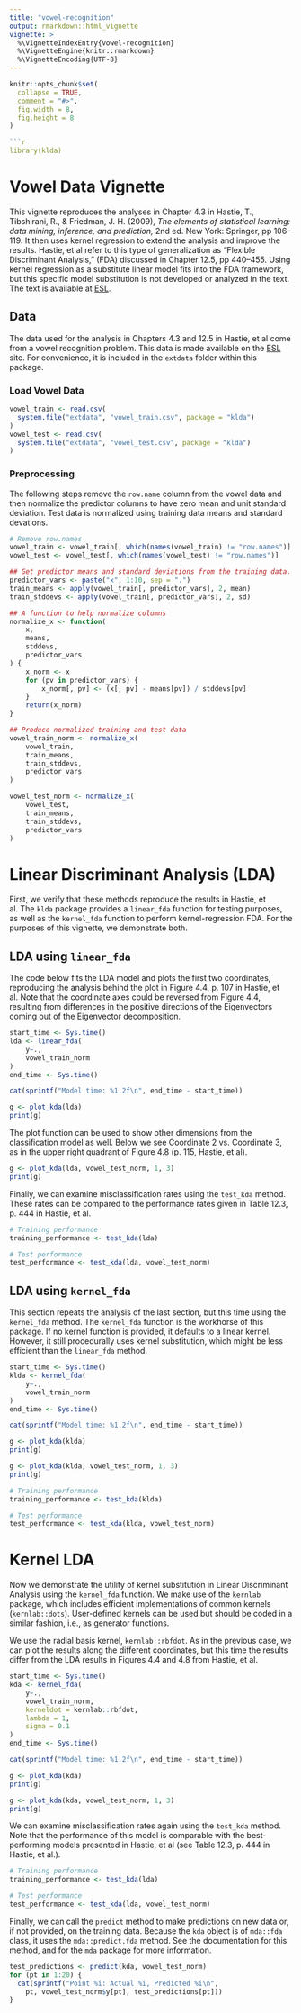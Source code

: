 ```yaml
---
title: "vowel-recognition"
output: rmarkdown::html_vignette
vignette: >
  %\VignetteIndexEntry{vowel-recognition}
  %\VignetteEngine{knitr::rmarkdown}
  %\VignetteEncoding{UTF-8}
---
```


```r
knitr::opts_chunk$set(
  collapse = TRUE,
  comment = "#>",
  fig.width = 8,
  fig.height = 8
)

```r
library(klda)
```

# Vowel Data Vignette

This vignette reproduces the analyses in Chapter 4.3 in Hastie, T., Tibshirani, R., & Friedman, J. H. (2009), *The elements of statistical learning: data mining, inference, and prediction,* 2nd ed. New York: Springer, pp 106--119.  It then uses kernel regression to extend the analysis and improve the results.
Hastie, et al refer to this type of generalization as "Flexible Discriminant Analysis," (FDA) discussed in Chapter 12.5, pp 440--455.  Using kernel regression 
as a substitute linear model fits into the FDA framework, but this specific model substitution is not developed or analyzed in the text.  The text is available at
[ESL](https://hastie.su.domains/ElemStatLearn/).

## Data

The data used for the analysis in Chapters 4.3 and 12.5 in Hastie, et al come from a vowel recognition problem.  This data is made available on the [ESL](https://hastie.su.domains/ElemStatLearn/) site.  For convenience, it is included in the `extdata` folder within this package.

### Load Vowel Data

```r
vowel_train <- read.csv(
  system.file("extdata", "vowel_train.csv", package = "klda")
)
vowel_test <- read.csv(
  system.file("extdata", "vowel_test.csv", package = "klda")
)
```

### Preprocessing

The following steps remove the `row.name` column from the vowel data and then normalize the predictor columns to have zero mean and unit standard deviation.
Test data is normalized using training data means and standard devations.

```r
# Remove row.names
vowel_train <- vowel_train[, which(names(vowel_train) != "row.names")]
vowel_test <- vowel_test[, which(names(vowel_test) != "row.names")]

## Get predictor means and standard deviations from the training data.
predictor_vars <- paste("x", 1:10, sep = ".")
train_means <- apply(vowel_train[, predictor_vars], 2, mean)
train_stddevs <- apply(vowel_train[, predictor_vars], 2, sd)

## A function to help normalize columns
normalize_x <- function(
    x,
    means,
    stddevs,
    predictor_vars
) {
    x_norm <- x
    for (pv in predictor_vars) {
        x_norm[, pv] <- (x[, pv] - means[pv]) / stddevs[pv]
    }
    return(x_norm)
}

## Produce normalized training and test data
vowel_train_norm <- normalize_x(
    vowel_train,
    train_means,
    train_stddevs,
    predictor_vars
)

vowel_test_norm <- normalize_x(
    vowel_test,
    train_means,
    train_stddevs,
    predictor_vars
)
```

# Linear Discriminant Analysis (LDA)

First, we verify that these methods reproduce the results in Hastie, et al.  The `klda` package provides a `linear_fda` function for testing purposes, as well as the `kernel_fda` function to perform kernel-regression FDA.  For the purposes of this vignette, we demonstrate both.

## LDA using `linear_fda`

The code below fits the LDA model and plots the first two coordinates, reproducing the analysis behind the plot in Figure 4.4, p. 107 in Hastie, et al.  Note that the coordinate axes could be reversed from Figure 4.4, resulting from differences in the positive directions of the Eigenvectors coming out of the Eigenvector decomposition.

```r
start_time <- Sys.time()
lda <- linear_fda(
    y~.,
    vowel_train_norm
)
end_time <- Sys.time()

cat(sprintf("Model time: %1.2f\n", end_time - start_time))

g <- plot_kda(lda)
print(g)
```

The plot function can be used to show other dimensions from the classification model as well.  Below we see Coordinate 2 vs. Coordinate 3, as in the upper right quadrant of Figure 4.8 (p. 115, Hastie, et al).

```r
g <- plot_kda(lda, vowel_test_norm, 1, 3)
print(g)
```

Finally, we can examine misclassification rates using the `test_kda` method.  These rates can be compared to the performance rates given in Table 12.3, p. 444 in Hastie, et al.

```r
# Training performance
training_performance <- test_kda(lda)

# Test performance
test_performance <- test_kda(lda, vowel_test_norm)
```

## LDA using `kernel_fda`

This section repeats the analysis of the last section, but this time using the `kernel_fda` method.  The `kernel_fda` function is the workhorse of this package.  If no kernel function is provided, it defaults to a linear kernel.  However, it still procedurally uses kernel substitution, which might be less efficient than the `linear_fda` method.

```r
start_time <- Sys.time()
klda <- kernel_fda(
    y~.,
    vowel_train_norm
)
end_time <- Sys.time()

cat(sprintf("Model time: %1.2f\n", end_time - start_time))

g <- plot_kda(klda)
print(g)

g <- plot_kda(klda, vowel_test_norm, 1, 3)
print(g)

# Training performance
training_performance <- test_kda(klda)

# Test performance
test_performance <- test_kda(klda, vowel_test_norm)
```

# Kernel LDA

Now we demonstrate the utility of kernel substitution in Linear Discriminant Analysis using the `kernel_fda` function.  We make use of the `kernlab` package, which includes efficient implementations of common kernels (`kernlab::dots`).  User-defined kernels can be used but should be coded in a similar fashion, i.e., as generator functions.

We use the radial basis kernel, `kernlab::rbfdot`.  As in the previous case, we can plot the results along the different coordinates, but this time the results differ from the LDA results in Figures 4.4 and 4.8 from Hastie, et al.

```r
start_time <- Sys.time()
kda <- kernel_fda(
    y~.,
    vowel_train_norm,
    kerneldot = kernlab::rbfdot,
    lambda = 1,
    sigma = 0.1
)
end_time <- Sys.time()

cat(sprintf("Model time: %1.2f\n", end_time - start_time))

g <- plot_kda(kda)
print(g)

g <- plot_kda(kda, vowel_test_norm, 1, 3)
print(g)
```

We can examine misclassification rates again using the `test_kda` method.  Note that the performance of this model is comparable with the best-performing models presented in Hastie, et al (see Table 12.3, p. 444 in Hastie, et al.).

```r
# Training performance
training_performance <- test_kda(lda)

# Test performance
test_performance <- test_kda(lda, vowel_test_norm)
```

Finally, we can call the `predict` method to make predictions on new data or, if not provided, on the training data.  Because the `kda` object is of `mda::fda` class, it uses the `mda::predict.fda` method.  See the documentation for this method, and for the `mda` package for more information.

```r
test_predictions <- predict(kda, vowel_test_norm)
for (pt in 1:20) {
  cat(sprintf("Point %i: Actual %i, Predicted %i\n",
    pt, vowel_test_norm$y[pt], test_predictions[pt]))
}
```